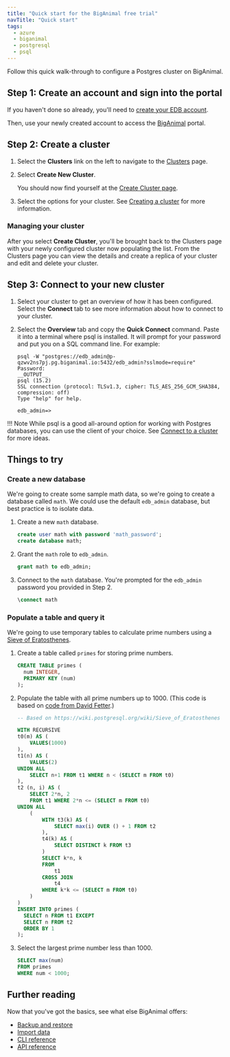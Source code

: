 ```yaml
---
title: "Quick start for the BigAnimal free trial"
navTitle: "Quick start" 
tags:
  - azure
  - biganimal
  - postgresql
  - psql
---
```


Follow this quick walk-through to configure a Postgres cluster on BigAnimal. 

## Step 1: Create an account and sign into the portal

If you haven't done so already, you'll need to [create your EDB account](detail/create_an_account). 

Then, use your newly created account to access the [BigAnimal](https://portal.biganimal.com) portal.


## Step 2: Create a cluster 

1. Select the **Clusters** link on the left to navigate to the [Clusters](https://portal.biganimal.com/clusters) page.

1. Select **Create New Cluster**.

    You should now find yourself at the [Create Cluster page](https://portal.biganimal.com/create-cluster).

1. Select the options for your cluster. See [Creating a cluster](/biganimal/latest/getting_started/creating_a_cluster/) for more information.

### Managing your cluster

After you select **Create Cluster**, you'll be brought back to the Clusters page with your newly configured cluster now populating the list. From the Clusters page you can view the details and create a replica of your cluster and edit and delete your cluster.

## Step 3: Connect to your new cluster

1. Select your cluster to get an overview of how it has been configured. Select the **Connect** tab to see more information about how to connect to your cluster.
2. Select the **Overview** tab and copy the **Quick Connect** command. Paste it into a terminal where psql is installed. It will prompt for your password and put you on a SQL command line. For example:

   ```shell
   psql -W "postgres://edb_admin@p-qzwv2ns7pj.pg.biganimal.io:5432/edb_admin?sslmode=require"
   Password:
   __OUTPUT__ 
   psql (15.2) 
   SSL connection (protocol: TLSv1.3, cipher: TLS_AES_256_GCM_SHA384, compression: off)
   Type "help" for help.

   edb_admin=> 
   ```

!!! Note
    While psql is a good all-around option for working with Postgres databases, you can use the client of your choice. See [Connect to a cluster](detail/connect_to_a_cluster) for more ideas.


## Things to try

### Create a new database

We're going to create some sample math data, so we're going to create a database called `math`. We could use the default `edb_admin` database, but best practice is to isolate data.

1. Create a new `math` database.

   ```sql
   create user math with password 'math_password';
   create database math;
   ```

2. Grant the `math` role to `edb_admin`.
   
   ```sql
   grant math to edb_admin;
   ```
2. Connect to the `math` database. You're prompted for the `edb_admin` password you provided in Step 2.

   ```sql
   \connect math
   ```


### Populate a table and query it

We're going to use temporary tables to calculate prime numbers using a [Sieve of Eratosthenes](https://en.wikipedia.org/wiki/Sieve_of_Eratosthenes).

1. Create a table called `primes` for storing prime numbers.

   ```sql
   CREATE TABLE primes (
     num INTEGER,
     PRIMARY KEY (num)
   );
   ```

2. Populate the table with all prime numbers up to 1000. (This code is based on [code from David Fetter](https://wiki.postgresql.org/wiki/Sieve_of_Eratosthenes).)

   ```sql
   -- Based on https://wiki.postgresql.org/wiki/Sieve_of_Eratosthenes
   
   WITH RECURSIVE
   t0(m) AS (
       VALUES(1000)
   ),
   t1(n) AS (
       VALUES(2)
   UNION ALL
       SELECT n+1 FROM t1 WHERE n < (SELECT m FROM t0)
   ),
   t2 (n, i) AS (
       SELECT 2*n, 2
       FROM t1 WHERE 2*n <= (SELECT m FROM t0)
   UNION ALL
       (
           WITH t3(k) AS (
               SELECT max(i) OVER () + 1 FROM t2
           ),
           t4(k) AS (
               SELECT DISTINCT k FROM t3
           )
           SELECT k*n, k
           FROM
               t1
           CROSS JOIN
               t4
           WHERE k*k <= (SELECT m FROM t0)
       )
   )
   INSERT INTO primes (
     SELECT n FROM t1 EXCEPT
     SELECT n FROM t2
     ORDER BY 1
   );
   ```

3. Select the largest prime number less than 1000.

   ```sql
   SELECT max(num)
   FROM primes
   WHERE num < 1000;
   ```

## Further reading

Now that you've got the basics, see what else BigAnimal offers:

- [Backup and restore](detail/experiment/backup_and_restore)
- [Import data](detail/experiment/import_data)
- [CLI reference](../reference/cli)
- [API reference](../reference/api)
